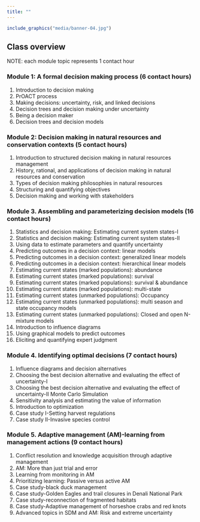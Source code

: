 ```yaml
---
title: ""
---
```


```r
include_graphics("media/banner-04.jpg")
```
<!--

library(knitr)
rmarkdown::render_site()# build website

rmarkdown::render_site("course-overview.Rmd")# build webpage
# COPY FILES TO DOCS FOR GITHUB.IO
system(paste("xcopy", 
    '"C:/Users/mcolvin/Documents/Teaching/WFA8433-Natural-Resource-Decision-Making/Course-Materials/_site"', 
    '"C:/Users/mcolvin/Documents/Teaching/WFA8433-Natural-Resource-Decision-Making//Docs"',
    "/E /C /H /R /K /O /Y")) 
  q(save="no")  

-->


## Class overview

NOTE: each module topic represents 1 contact hour

### Module 1: A formal decision making process (6 contact hours)

1. Introduction to decision making 
2. PrOACT process
3. Making decisions: uncertainty, risk, and linked decisions
4. Decision trees and decision making under uncertainty
5. Being a decision maker
6. Decision trees and decision models


### Module 2: Decision making in natural resources and conservation contexts (5 contact hours)

1. Introduction to structured decision making in natural resources management
2. History, rational, and applications of decision making in natural resources and conservation
3. Types of decision making philosophies in natural resources
4. Structuring and quantifying objectives
5. Decision making and working with stakeholders


### Module 3. Assembling and parameterizing decision models (16 contact hours)

1. Statistics and decision making:  Estimating current system states-I
2. Statistics and decision making:  Estimating current system states-II
3. Using data to estimate parameters and quantify uncertainty
4. Predicting outcomes in a decision context: linear models
5. Predicting outcomes in a decision context: generalized linear models
6. Predicting outcomes in a decision context: hierarchical linear models
7. Estimating current states (marked populations): abundance
8. Estimating current states (marked populations): survival
9. Estimating current states (marked populations): survival & abundance
10. Estimating current states (marked populations): multi-state
11. Estimating current states (unmarked populations): Occupancy
12. Estimating current states (unmarked populations): multi season and state occupancy models
13. Estimating current states (unmarked populations): Closed and open N-mixture models
14. Introduction to influence diagrams
15. Using graphical models to predict outcomes
16. Eliciting and quantifying expert judgment


### Module 4. Identifying optimal decisions (7 contact hours)

1. Influence diagrams and decision alternatives
2. Choosing the best decision alternative and evaluating the effect of uncertainty-I
3. Choosing the best decision alternative and evaluating the effect of uncertainty-II Monte Carlo
 Simulation
4. Sensitivity analysis and estimating the value of information
5. Introduction to optimization
6. Case study I-Setting harvest regulations
7. Case study II-Invasive species control


### Module	5. Adaptive management (AM)-learning from management actions (9 contact hours)

1. Conflict resolution and knowledge acquisition through adaptive management
2. AM:  More than just trial and error
3. Learning from monitoring in AM
4. Prioritizing learning: Passive versus active AM
5. Case study-black duck management
6. Case study-Golden Eagles and trail closures in Denali National Park
7. Case study-reconnection of fragmented habitats
8. Case study-Adaptive management of horseshoe crabs and red knots
9. Advanced topics in SDM and AM: Risk and extreme uncertainty



